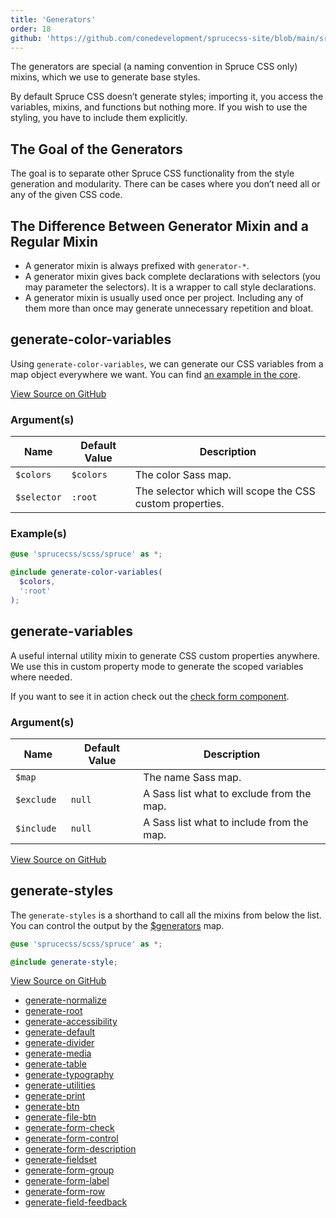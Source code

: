 ```yaml
---
title: 'Generators'
order: 18
github: 'https://github.com/conedevelopment/sprucecss-site/blob/main/src/docs/elements/generators.mdx'
---
```


<p className="lead">The generators are special (a naming convention in Spruce CSS only) mixins, which we use to generate base styles.</p>

By default Spruce CSS doesn’t generate styles; importing it, you access the variables, mixins, and functions but nothing more. If you wish to use the styling, you have to include them explicitly.

## The Goal of the Generators

The goal is to separate other Spruce CSS functionality from the style generation and modularity. There can be cases where you don’t need all or any of the given CSS code.

## The Difference Between Generator Mixin and a Regular Mixin

- A generator mixin is always prefixed with `generator-*`.
- A generator mixin gives back complete declarations with selectors (you may parameter the selectors). It is a wrapper to call style declarations.
- A generator mixin is usually used once per project. Including any of them more than once may generate unnecessary repetition and bloat.

## generate-color-variables

Using `generate-color-variables`, we can generate our CSS variables from a map object everywhere we want. You can find [an example in the core](https://github.com/conedevelopment/sprucecss/blob/main/scss/element/_root.scss#L7).

[View Source on GitHub](https://github.com/conedevelopment/sprucecss/blob/main/scss/mixin/_color.scss#L4)

### Argument(s)

| Name                  | Default Value          | Description                                                |
|-----------------------|------------------------|------------------------------------------------------------|
| `$colors`             | `$colors`              | The color Sass map.                                        |
| `$selector`           | `:root`                | The selector which will scope the CSS custom properties.   |

### Example(s)

```scss
@use 'sprucecss/scss/spruce' as *;

@include generate-color-variables(
  $colors,
  ':root'
);

```

## generate-variables

A useful internal utility mixin to generate CSS custom properties anywhere. We use this in custom property mode to generate the scoped variables where needed.

<Notification type="info">If you want to see it in action check out the <a href="https://github.com/conedevelopment/sprucecss/blob/main/scss/form/_check.scss#L14">check form component</a>.</Notification>

### Argument(s)

| Name                  | Default Value          | Description                                                |
|-----------------------|------------------------|------------------------------------------------------------|
| `$map`                |                        | The name Sass map.                                         |
| `$exclude`            | `null`                 | A Sass list what to exclude from the map.                  |
| `$include `           | `null`                 | A Sass list what to include from the map.                  |

[View Source on GitHub](https://github.com/conedevelopment/sprucecss/blob/main/scss/mixin/_variables.scss)

## generate-styles

The `generate-styles` is a shorthand to call all the mixins from below the list. You can control the output by the [$generators](/docs/sass/variables/#generators) map.

```scss
@use 'sprucecss/scss/spruce' as *;

@include generate-style;
```

[View Source on GitHub](https://github.com/conedevelopment/sprucecss/blob/main/scss/mixin/_generator.scss)

- [generate-normalize](https://github.com/conedevelopment/sprucecss/blob/main/scss/plugin/_normalize.scss)
- [generate-root](https://github.com/conedevelopment/sprucecss/blob/main/scss/element/_root.scss)
- [generate-accessibility](https://github.com/conedevelopment/sprucecss/blob/main/scss/element/_accessibility.scss)
- [generate-default](https://github.com/conedevelopment/sprucecss/blob/main/scss/element/_default.scss)
- [generate-divider](https://github.com/conedevelopment/sprucecss/blob/main/scss/element/_divider.scss)
- [generate-media](https://github.com/conedevelopment/sprucecss/blob/main/scss/element/_media.scss)
- [generate-table](https://github.com/conedevelopment/sprucecss/blob/main/scss/element/_table.scss)
- [generate-typography](https://github.com/conedevelopment/sprucecss/blob/main/scss/element/_typography.scss)
- [generate-utilities](https://github.com/conedevelopment/sprucecss/blob/main/scss/element/_utilities.scss)
- [generate-print](https://github.com/conedevelopment/sprucecss/blob/main/scss/print/_index.scss)
- [generate-btn](https://github.com/conedevelopment/sprucecss/blob/main/scss/form/_button.scss)
- [generate-file-btn](https://github.com/conedevelopment/sprucecss/blob/main/scss/form/_file.scss)
- [generate-form-check](https://github.com/conedevelopment/sprucecss/blob/main/scss/form/_check.scss)
- [generate-form-control](https://github.com/conedevelopment/sprucecss/blob/main/scss/form/_control.scss)
- [generate-form-description](https://github.com/conedevelopment/sprucecss/blob/main/scss/form/_description.scss)
- [generate-fieldset](https://github.com/conedevelopment/sprucecss/blob/main/scss/form/_fieldset.scss)
- [generate-form-group](https://github.com/conedevelopment/sprucecss/blob/main/scss/form/_group.scss)
- [generate-form-label](https://github.com/conedevelopment/sprucecss/blob/main/scss/form/_label.scss)
- [generate-form-row](https://github.com/conedevelopment/sprucecss/blob/main/scss/form/_row.scss)
- [generate-field-feedback](https://github.com/conedevelopment/sprucecss/blob/main/scss/form/_validation.scss)
